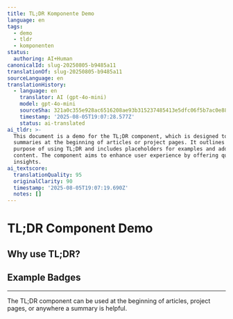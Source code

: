 ```yaml
---
title: TL;DR Komponente Demo
language: en
tags:
  - demo
  - tldr
  - komponenten
status:
  authoring: AI+Human
canonicalId: slug-20250805-b9485a11
translationOf: slug-20250805-b9485a11
sourceLanguage: en
translationHistory:
  - language: en
    translator: AI (gpt-4o-mini)
    model: gpt-4o-mini
    sourceSha: 321a0c355e928ac6516208ae93b315237485413e5dfc06f5b7ac0e880fb3e6f0
    timestamp: '2025-08-05T19:07:28.577Z'
    status: ai-translated
ai_tldr: >-
  This document is a demo for the TL;DR component, which is designed to provide
  summaries at the beginning of articles or project pages. It outlines the
  purpose of using TL;DR and includes placeholders for examples and additional
  content. The component aims to enhance user experience by offering quick
  insights.
ai_textscore:
  translationQuality: 95
  originalClarity: 90
  timestamp: '2025-08-05T19:07:19.690Z'
  notes: []
---
```



# TL;DR Component Demo

<Tldr tldr="Diese Seite demonstriert die neue TL;DR-Komponente. Sie bietet eine schnelle, KI-generierte Zusammenfassung, damit Leser sofort den Kern erfassen können." />

## Why use TL;DR?

<Note
  title="Schnelle Zusammenfassungen"
  description="TL;DR-Abschnitte helfen Lesern, die Hauptpunkte eines Inhalts schnell zu erfassen. Perfekt für Vielbeschäftigte!"
  icon="tabler:info-square"
/>

## Example Badges

<Badge variant="ai" text="KI" icon="🤖" size="sm" />
<Badge variant="human" text="Mensch" icon="🧑" size="sm" />
<Badge variant="tag" text="Demo" size="md" />

---

The TL;DR component can be used at the beginning of articles, project pages, or anywhere a summary is helpful.
